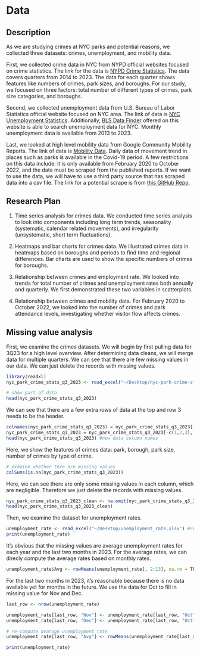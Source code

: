 # Data

## Description

As we are studying crimes at NYC parks and potential reasons, we collected three datasets: crimes, unemployment, and mobility data.

First, we collected crime data in NYC from NYPD official websites focused on crime statistics. The link for the data is [NYPD Crime Statistics](https://www.nyc.gov/site/nypd/stats/crime-statistics/park-crime-stats.page). The data covers quarters from 2014 to 2023. The data for each quarter shows features like numbers of crimes, park sizes, and boroughs. For our study, we focused on three factors: total number of different types of crimes, park size categories, and boroughs.

Second, we collected unemployment data from U.S. Bureau of Labor Statistics official website focused on NYC area. The link of data is [NYC Unemployment Statistics](https://www.bls.gov/regions/northeast/data/xg-tables/ro2xglausnyc.htm). Additionally, [BLS Data Finder](https://beta.bls.gov/dataQuery/search) offered on this website is able to search unemployment data for NYC. Monthly unemployment data is available from 2013 to 2023.

Last, we looked at high level mobility data from Google Community Mobility Reports. The link of data is [Mobility Data](https://www.google.com/covid19/mobility/). Daily data of movement trend in places such as parks is available in the Covid-19 period. A few restrictions on this data include: it is only available from February 2020 to October 2022, and the data must be scraped from the published reports. If we want to use the data, we will have to use a third party source that has scraped data into a csv file. The link for a potential scrape is from [this GitHub Repo](https://github.com/ActiveConclusion/COVID19_mobility/blob/master/google_reports/mobility_report_US.csv).

## Research Plan

1. Time series analysis for crimes data. We conducted time series analysis to look into components including long term trends, seasonality (systematic, calendar related movements), and irregularity (unsystematic, short term fluctuations). 

2. Heatmaps and bar charts for crimes data. We illustrated crimes data in heatmaps based on boroughs and periods to find time and regional differences. Bar charts are used to show the specific numbers of crimes for boroughs.

3. Relationship between crimes and employment rate. We looked into trends for total number of crimes and unemployment rates both annually and quarterly. We first demonstrated these two variables in scatterplots.

4. Relationship between crimes and mobility data. For February 2020 to October 2022, we looked into the number of crimes and park attendance levels, investigating whether visitor flow affects crimes.

## Missing value analysis

First, we examine the crimes datasets. We will begin by first pulling data for 3Q23 for a high level overview. After determining data cleans, we will merge data for multiple quarters. We can see that there are few missing values in our data. We can just delete the records with missing values.

```r
library(readxl)
nyc_park_crime_stats_q3_2023 <- read_excel("~/Desktop/nyc-park-crime-stats-q3-2023.xlsx") #read data

# show part of data
head(nyc_park_crime_stats_q3_2023)
```
We can see that there are a few extra rows of data at the top and row 3 needs to be the header. 

```r
colnames(nyc_park_crime_stats_q3_2023) = nyc_park_crime_stats_q3_2023[3,] #set row 3 as header
nyc_park_crime_stats_q3_2023 = nyc_park_crime_stats_q3_2023[-c(1,2,3), ] #remove first 3 rows of data
head(nyc_park_crime_stats_q3_2023) #new data column names
```


Here, we show the features of crimes data: park, borough, park size, number of crimes by type of crime.

```r
# examine whether thre are missing values
colSums(is.na(nyc_park_crime_stats_q3_2023))
```
Here, we can see there are only some missing values in each column, which are negligible. Therefore we just delete the records with missing values.

```r
nyc_park_crime_stats_q3_2023_clean <- na.omit(nyc_park_crime_stats_q3_2023)
head(nyc_park_crime_stats_q3_2023_clean)
```

Then, we examine the dataset for unemployment rates.

```r
unemployment_rate <- read_excel("~/Desktop/unemployment_rate.xlsx") #read data
print(unemployment_rate)
```

It's obvious that the missing values are average unemployment rates for each year and the last two months in 2023. For the average rates, we can direcly compute the average rates based on monthly rates.

```r
unemployment_rate$Avg <- rowMeans(unemployment_rate[, 2:13], na.rm = TRUE)
```

For the last two months in 2023, it's reasonable because there is no data available yet for months in the future. We use the data for Oct to fill in missing value for Nov and Dec.

```r
last_row <- nrow(unemployment_rate)

unemployment_rate[last_row, "Nov"] <- unemployment_rate[last_row, "Oct"]
unemployment_rate[last_row, "Dec"] <- unemployment_rate[last_row, "Oct"]

# re-compute avarage unemployment rate
unemployment_rate[last_row, "Avg"] <- rowMeans(unemployment_rate[last_row, 2:13], na.rm = TRUE)
```

```r
print(unemployment_rate)
```

